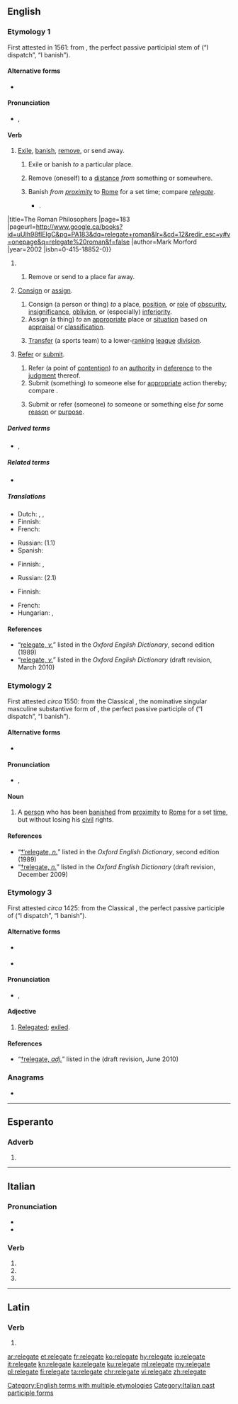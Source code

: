 ==English==
{{was wotd|2012|January|6}}

===Etymology 1===
First attested in 1561: from {{term||relēgāt-}}, the perfect passive participial stem of {{m|la|relēgō}} (“I dispatch”, “I banish”).

====Alternative forms====
* {{l|en|religate}} {{defdate|17th century}}

====Pronunciation====
* {{a|RP}} {{enPR|rĕʹlĭgāt}}, {{IPA|/ˈɹɛlɪɡeɪt/|lang=en}}

====Verb====
{{en-verb|relegates|relegating|relegated}}

# [[exile|Exile]], [[banish]], [[remove]], or send away.
## {{label|en|transitive|done to a person}} Exile or banish ''to'' a particular place.
## {{label|en|reflexive|obsolete|rare}} Remove (oneself) to a [[distance]] ''from'' something or somewhere.
## {{label|en|transitive|historical|Ancient Rome|done to a person}} Banish ''from [[proximity]]'' to [[Rome]] for a set time; compare ''[[relegate#Etymology 2|relegate]]''.
##* {{quote-book|passage=Eventually his freedom of speech drove Vespasian to '''relegate''' him a second time, and shortly after he was executed {{...}}.
|title=The Roman Philosophers
|page=183
|pageurl=http://www.google.ca/books?id=uUIh98flEIgC&pg=PA183&dq=relegate+roman&lr=&cd=12&redir_esc=y#v=onepage&q=relegate%20roman&f=false
|author=Mark Morford
|year=2002
|isbn=0-415-18852-0}}
## {{label|en|transitive|figuratively}} Remove or send to a place far away.
# {{label|en|transitive|in extended use}} [[consign|Consign]] or [[assign]].
## Consign (a person or thing) ''to'' a place, [[position]], or [[role]] of [[obscurity]], [[insignificance]], [[oblivion]], or (especially) [[inferiority]].
## Assign (a thing) ''to'' an [[appropriate]] place or [[situation]] based on [[appraisal]] or [[classification]].
## {{label|en|sports|chiefly|soccer}} [[transfer|Transfer]] (a sports team) to a lower-[[rank]]ing [[league]] [[division]].
# {{label|en|transitive}} [[refer|Refer]] or [[submit]].
## Refer (a point of [[contention]]) ''to'' an [[authority]] in [[deference]] to the [[judgment]] thereof.
## Submit (something) ''to'' someone else for [[appropriate]] action thereby; compare {{m|en|delegate}}.
## {{label|en|now|_|rare}} Submit or refer (someone) ''to'' someone or something else ''for'' some [[reason]] or [[purpose]].

=====Derived terms=====
* {{l|en|relegated}}, {{l|en|relegating}}

=====Related terms=====
* {{l|en|relegation}}

=====Translations=====
{{trans-top|to exile}}
* Dutch: {{t+|nl|bannen}}, {{t+|nl|verbannen}}, {{t|nl|relegeren}}
* Finnish: {{t+|fi|karkottaa}}
* French: {{t+|fr|reléguer}}
{{trans-mid}}
* Russian: {{t+check|ru|ссылать}} (1.1)<!-- "(1.1)" - что это? -->
* Spanish: {{t+|es|relegar}}
{{trans-bottom}}

{{trans-top|to consign}}
* Finnish: {{t+|fi|alentaa}}, {{t+|fi|sijoittaa}}
{{trans-mid}}
* Russian: {{t+check|ru|низводить}} (2.1)
{{trans-bottom}}

{{trans-top|to refer}}
* Finnish: {{t+|fi|siirtää}}
{{trans-mid}}
{{trans-bottom}}

{{checktrans-top}}
* French: {{t+check|fr|reléguer}}
* Hungarian: {{t+check|hu|száműz}}, {{t-check|hu|leminősít}}
{{trans-bottom}}

====References====
* “[http://ed2.oed.com/cgi/display/00201959 relegate, ''v.'']” listed in the ''Oxford English Dictionary'', second edition (1989)
* “[http://dictionary.oed.com/cgi/entry/50201955 relegate, ''v.'']” listed in the ''Oxford English Dictionary'' (draft revision, March 2010)

===Etymology 2===
First attested ''circa'' 1550: from the Classical {{etyl|la|en}} {{m|la|relēgātus||banished person”, “exile}}, the nominative singular masculine substantive form of {{term||relēgātus}}, the perfect passive participle of {{m|la|relēgō}} (“I dispatch”, “I banish”).

====Alternative forms====
* {{l|en|relagate}} {{defdate|16th century}}

====Pronunciation====
* {{a|RP}} {{enPR|rĕʹlĭgət}}, {{IPA|/ˈɹɛlɪɡət/|lang=en}}

====Noun====
{{en-noun}}

# {{label|en|Roman|_|history|obsolete}} A [[person]] who has been [[banish]]ed from [[proximity]] to [[Rome]] for a set [[time]], but without losing his [[civil]] rights.

====References====
* “[http://ed2.oed.com/cgi/display/00201958 †ˈrelegate, ''n.'']” listed in the ''Oxford English Dictionary'', second edition (1989)
* “[http://dictionary.oed.com/cgi/entry/50201954 †relegate, ''n.'']” listed in the ''Oxford English Dictionary'' (draft revision, December 2009)

===Etymology 3===
First attested ''circa'' 1425: from the Classical {{etyl|la|en}} {{m|la|relēgātus}}, the perfect passive participle of {{m|la|relēgō}} (“I dispatch”, “I banish”).

====Alternative forms====
{{top2}}
* {{l|enm|relegat}} {{defdate|15th century}}
{{mid2}}
* {{l|sco|religait}} {{qualifier|Scots, ''{{defdate|16th century}}''}}
{{bottom}}

====Pronunciation====
* {{a|RP}} {{enPR|rĕʹlĭgət}}, {{IPA|/ˈɹɛlɪɡət/|lang=en}}

====Adjective====
{{en-adj|-}}

# {{label|en|archaic}} [[relegated|Relegated]]; [[exile|exiled]].

====References====
* “[http://dictionary.oed.com/cgi/entry/50300176 †relegate, ''adj.'']” listed in the ''{{w|Oxford English Dictionary}}'' (draft revision, June 2010)

===Anagrams===
* {{l|en|regelate}}

[[Category:English terms with multiple etymologies]]

----

==Esperanto==

===Adverb===
{{eo-part}}

# {{eo-form of|releg|ate}}

----

==Italian==

===Pronunciation===
* {{IPA|/re.leˈɡa.te/|lang=it}}
* {{hyphenation|re|le|gà|te|lang=it}}

===Verb===
{{head|it|verb form}}

# {{inflection of|relegare||2|p|pres|indc|lang=it}}
# {{inflection of|relegare||2|p|impr|lang=it}}
# {{feminine plural of|relegato|lang=it}}

[[Category:Italian past participle forms]]

----

==Latin==

===Verb===
{{la-verb-form|relēgāte}}

# {{inflection of|relēgō||2|p|pres|actv|impr|lang=la}}

[[ar:relegate]]
[[et:relegate]]
[[fr:relegate]]
[[ko:relegate]]
[[hy:relegate]]
[[io:relegate]]
[[it:relegate]]
[[kn:relegate]]
[[ka:relegate]]
[[ku:relegate]]
[[ml:relegate]]
[[my:relegate]]
[[pl:relegate]]
[[fi:relegate]]
[[ta:relegate]]
[[chr:relegate]]
[[vi:relegate]]
[[zh:relegate]]